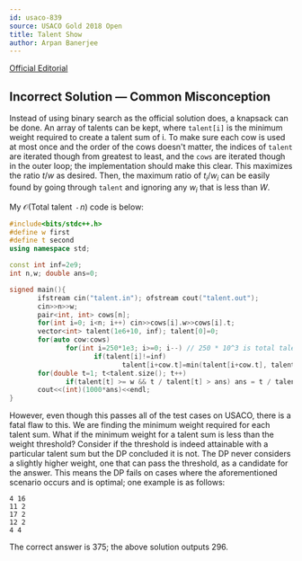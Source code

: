 ```yaml
---
id: usaco-839
source: USACO Gold 2018 Open
title: Talent Show
author: Arpan Banerjee
---
```


[Official Editorial](http://www.usaco.org/current/data/sol_talent_gold_open18.html)

## Incorrect Solution — Common Misconception
Instead of using binary search as the official solution does, a knapsack can be done. An array of talents can be kept, where `talent[i]` is the minimum weight required to create a talent sum of i. To make sure each cow is used at most once and the order of the cows doesn't matter, the indices of `talent` are iterated though from greatest to least, and the `cows` are iterated though in the outer loop; the implementation should make this clear. This maximizes the ratio $t/w$ as desired. Then, the maximum ratio of $t_i / w_i$ can be easily found by going through `talent` and ignoring any $w_i$ that is less than $W$. 

My $\mathcal{O}(\text{Total talent } \cdot n)$ code is below:

<LanguageSection>
<CPPSection>

```cpp
#include<bits/stdc++.h>
#define w first
#define t second
using namespace std;

const int inf=2e9;
int n,w; double ans=0;

signed main(){
       ifstream cin("talent.in"); ofstream cout("talent.out");
       cin>>n>>w;
       pair<int, int> cows[n];
       for(int i=0; i<n; i++) cin>>cows[i].w>>cows[i].t;
       vector<int> talent(1e6+10, inf); talent[0]=0;
       for(auto cow:cows)
              for(int i=250*1e3; i>=0; i--) // 250 * 10^3 is total talent
                     if(talent[i]!=inf)
                            talent[i+cow.t]=min(talent[i+cow.t], talent[i]+cow.w);
       for(double t=1; t<talent.size(); t++)
              if(talent[t] >= w && t / talent[t] > ans) ans = t / talent[t];
       cout<<(int)(1000*ans)<<endl;
}
```

</CPPSection>
</LanguageSection>

However, even though this passes all of the test cases on USACO, there is a fatal flaw to this. We are finding the minimum weight required for each talent sum. What if the minimum weight for a talent sum is less than the weight threshold? Consider if the threshold is indeed attainable with a particular talent sum but the DP concluded it is not. The DP never considers a slightly higher weight, one that can pass the threshold, as a candidate for the answer. This means the DP fails on cases where the aforementioned scenario occurs and is optimal; one example is as follows:

```
4 16
11 2
17 2
12 2
4 4
```

The correct answer is 375; the above solution outputs 296. 
